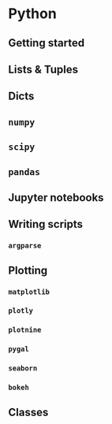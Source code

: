 # Python {#python}

## Getting started

## Lists & Tuples

## Dicts

## `numpy`

## `scipy`

## `pandas`

## Jupyter notebooks

## Writing scripts

### `argparse`

## Plotting

### `matplotlib`

### `plotly`

### `plotnine`

### `pygal`

### `seaborn`

### `bokeh`

## Classes